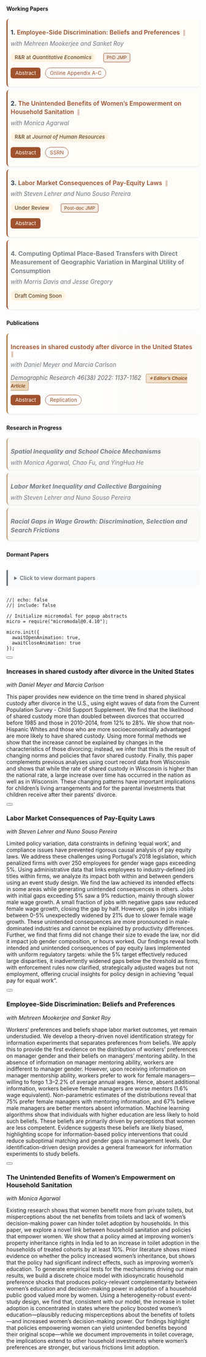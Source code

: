 <!-- ---
title: "Research". purple theme: 9158A2
--- -->

<style>
/* Ensure vertical layout */
.papers-list {
  display: block !important;
  width: 100%;
}

.paper-item {
  display: block;
  background: #FFFDF8;
  /* background: white; */
  border-left: 3px solid #A0522D;
  border-radius: 8px;
  padding: 0.5rem;
  margin-bottom: 0rem;
  box-shadow: 0 2px 4px rgba(0,0,0,0.08);
  transition: all 0.3s ease;
  width: 100%;
  box-sizing: border-box;
}

.paper-item:hover {
  box-shadow: 0 4px 8px rgba(0,0,0,0.12);
  transform: translateX(3px);
}

.paper-title-line {
  font-size: 1rem;
  font-weight: 600;
  margin-bottom: -.5rem;
  line-height: 1.4;
}

.paper-title-line a {
  color: #2c3e50;
  text-decoration: none;
}

.paper-title-line a:hover {
  color: #A0522D;
  text-decoration: underline;
}

.paper-meta {
  color: #6c757d;
  /* color: black; */
  font-style: italic;
  margin-bottom: 0.1rem;
  font-size: 0.95rem;
}

.paper-links {
  margin: 0.75rem 0;
}

.btn-abstract {
  display: inline-block;
  padding: 0.35rem 0.75rem;
  background: #A0522D;
  color: white !important;
  border-radius: 6px;
  text-decoration: none !important;
  font-size: 0.85rem;
  margin-right: 0.5rem;
  transition: background 0.2s ease;
}

.btn-abstract:hover {
  background: #8B4513;
  color: white !important;
}

.btn-link {
  display: inline-block;
  padding: 0.3rem 0.7rem;
  background: white;
  border: 1px solid #A0522D;
  color: #A0522D !important;
  border-radius: 20px;
  text-decoration: none !important;
  font-size: 0.85rem;
  margin-right: 0.5rem;
  transition: all 0.2s ease;
}

.btn-link:hover {
  background: #8B4513;
  color: white !important;
  /* background: rgba(145, 88, 162, 0.08); */
}

.paper-status {
  margin-top: 0.5rem;
}

.badge-status {
  display: inline-block;
  padding: 0.3rem 0.65rem;
  border-radius: 20px;
  font-size: 0.85rem;
  font-weight: 500;
  margin-right: 0.5rem;
}

.badge-rr {
  background: #fff3e0;                  /* Warm beige - positive */
  color: #6B4423;                      /* Dark brown */
  /* border: 1px solid #C4A57B;           Light brown border */
}

.badge-update {
  background: transparent;
  color: #6c757d;
  padding: 0;
  font-size: 0.75rem;
  font-style: italic;
}

.badge-update i {
  font-size: 0.8rem;
  margin-right: 0.2rem;
}

.badge-jmp {
  background: rgba(160, 82, 45, 0.1);  /* Light rust background */
  color: #8B4513;                      /* Rich brown text */
  border: 1px solid #A0522D;           /* Rust border */
  padding: 0.2rem 0.5rem;
  border-radius: 4px;
  font-size: 0.75rem;
  margin-left: 0.5rem;
}


.badge-choice {
  background: linear-gradient(135deg, #F4E4D1, #E8D0B3);  /* Warm champagne gradient */
  color: #8B4513;                                         /* Rich brown text */
  border: 1px solid #C19A6B;                             /* Camel/bronze border */
  padding: 0.2rem 0.5rem;
  border-radius: 4px;
  font-size: 0.75rem;
  font-weight: 600;
  margin-left: 0.5rem;
  box-shadow: 0 1px 3px rgba(139, 69, 19, 0.15);        /* Subtle shadow for prestige */
}

.section-heading {
  margin: 2.5rem 0 1.5rem 0;
  padding: 0.75rem 1rem;
  background: linear-gradient(to right, rgba(145, 88, 162, 0.08), transparent);
  border-left: 4px solid #A0522D;
  border-radius: 0 8px 8px 0;
  font-size: 1.4rem;
  font-weight: 600;
  color: #2c3e50;
}

.section-heading.published {
  background: linear-gradient(to right, rgba(173, 114, 55, 0.08), transparent);
  border-left-color: #ad7237;
}

.section-heading.progress {
  background: linear-gradient(to right, rgba(23, 162, 184, 0.08), transparent);
  border-left-color: #17a2b8;
}

.paper-item.published {
  border-left-color: #ad7237;
  background: linear-gradient(to right, white, #FDFBF7);
}

.paper-item.in-progress {
  border-left-color: #C4A57B;
  opacity: 0.95;
  background: #FAF8F5;
}

.paper-item.in-progress .paper-title-line {
  font-style: italic;
  color: #6c757d;
}

.journal-info {
  margin-top: 0.5rem;
  color: #64605f;
  font-size: 0.95rem;
  font-style: italic;
}

.dormant-summary {
  cursor: pointer;
  padding: 0.75rem 1rem;
  background: #f8f9fa;
  border-left: 4px solid #6c757d;
  border-radius: 0 8px 8px 0;
  font-weight: 600;
  color: #6c757d;
  margin-top: 2rem;
  margin-bottom: 1rem;
}

.dormant-summary:hover {
  background: #e9ecef;
}

.paper-item.dormant {
  opacity: 0.7;
  background: #f8f9fa;
  border-left-color: #6c757d;
}

/* Ensure no floating or grid issues */
.papers-list::after {
  content: "";
  display: table;
  clear: both;
}
</style>
<style>
/* Keep all your existing styles, then ADD these modifications */

/* Two-column layout for desktop */
@media (min-width: 992px) {
  .papers-list {
    display: grid !important;
    grid-template-columns: 1fr 1fr;
    gap: 1.5rem;
    width: 100%;
  }
  
  .paper-item {
    margin-bottom: 0; /* Remove bottom margin since gap handles spacing */
  }
}

/* Single column for tablets and mobile */
@media (max-width: 991px) {
  .papers-list {
    display: block !important;
  }
  
  .paper-item {
    margin-bottom: 0.5rem; /* Keep your original spacing */
  }
}

/* Optional: Make section headers span both columns */
@media (min-width: 992px) {
  .section-heading {
    grid-column: 1 / -1; /* Spans all columns */
  }
}

/* Optional: Balance the columns better for odd numbers of papers */
@media (min-width: 992px) {
  .paper-item:last-child:nth-child(odd) {
    /* Centers the last item if it's alone in its row */
    /* grid-column: 1 / -1; */
    /* OR keeps it in left column: */
    grid-column: 1;
  }
}

/* Adjust for very wide screens - optional 3 column layout
@media (min-width: 1400px) {
  .papers-list {
    grid-template-columns: repeat(3, 1fr);
    gap: 1.5rem;
  }
} */

/* Ensure navigation and dormant sections remain full width */
.section-nav,
.dormant-summary,
details {
  grid-column: 1 / -1;
}
</style>
<style>
/* Keep all your existing styles, then ADD/MODIFY these */

/* For paper titles that ARE links (clickable) */
.paper-title-line a {
  color: #A0522D;
  text-decoration: none;
  border-bottom: 1px solid transparent;
  transition: all 0.2s ease;
  text-decoration-thickness: 2px;
}

.paper-title-line a:hover {
  color: #8B4513;
  text-decoration: underline;
}

/* For paper titles that are NOT links (plain text) */
.paper-title-line {
  color: #2c3e50;  /* Dark gray - indicates not clickable */
}

/* Alternative: Make non-linked titles even more distinct */
.paper-title-line:not(:has(a)) {
  color: #6c757d;  /* Lighter gray for non-linked titles */
}

/* Optional: Add a small icon after linked papers */
.paper-title-line a::after {
  content: " 🔗";  /* or use → ↗ 📄 */
  font-size: 0.8em;
  opacity: 0.5;
  margin-left: 0.25rem;
}
</style>



#### <i class="bi bi-bookmark-check"></i> Working Papers {#working-papers}

<div class="papers-list">

<div class="paper-item">
<div class="paper-title-line">
<strong>1.</strong> <a href="papers/Alam_JMP_Oct21.pdf">Employee-Side Discrimination: Beliefs and Preferences</a>
</div>
<div class="paper-meta">with Mehreen Mookerjee and Sanket Roy</div>
<div class="paper-status">
<span class="badge-status badge-rr">R&R at *Quantitative Economics*</span>
<span class="badge-jmp">PhD JMP</span>
<!-- <span class="badge-update" title="Updated July '25"><i class="bi bi-clock-history"></i> July '25</span> -->
</div>
<div class="paper-links">
<a href="#" data-micromodal-trigger="abs_workerdisc" class="btn-abstract">Abstract</a>
<a href="papers/OA_Alam_JMP_QE.pdf" class="btn-link">Online Appendix A-C</a>
</div>
</div>

<div class="paper-item">
<div class="paper-title-line">
<strong>2.</strong> <a href="papers/Agarwal_Alam_sanitation.pdf">The Unintended Benefits of Women's Empowerment on Household Sanitation</a>
</div>
<div class="paper-meta">with Monica Agarwal</div>
<div class="paper-status">
<span class="badge-status badge-rr">R&R at *Journal of Human Resources*</span>
<!-- <span class="badge-update" title="Updated April '25"><i class="bi bi-clock-history"></i> April '25</span> -->
</div>
<div class="paper-links">
<a href="#" data-micromodal-trigger="abs_sanitation" class="btn-abstract">Abstract</a>
<a href="https://papers.ssrn.com/sol3/papers.cfm?abstract_id=4992568" class="btn-link">SSRN</a>
</div>
</div>

<div class="paper-item">
<div class="paper-title-line">
<strong>3.</strong> <a href="papers/Alam_JMP_payequity.pdf">Labor Market Consequences of Pay-Equity Laws</a>
</div>
<div class="paper-meta">with Steven Lehrer and Nuno Souso Pereira</div>
<div class="paper-status">
<span class="badge-status badge-rr">Under Review</span>
<!-- <span class="badge-update" title="Updated Aug '25"><i class="bi bi-clock-history"></i> Aug '25</span> -->
<span class="badge-jmp">Post-doc JMP</span>
</div>
<div class="paper-links">
<a href="#" data-micromodal-trigger="abs_payequity" class="btn-abstract">Abstract</a>
</div>
</div>

<div class="paper-item">
<div class="paper-title-line">
<strong>4.</strong> Computing Optimal Place‑Based Transfers with Direct Measurement of Geographic Variation in Marginal Utility of Consumption
</div>
<div class="paper-meta">with Morris Davis and Jesse Gregory</div>
<div class="paper-status">
<span class="badge-status badge-rr">Draft Coming Soon</span>
</div>
</div>

</div>

#### <i class="bi bi-bookmark-check-fill"></i> Publications {#publications}

<div class="papers-list">

<div class="paper-item published">
<div class="paper-title-line">
<a href="https://www.demographic-research.org/volumes/vol46/38/default.htm">Increases in shared custody after divorce in the United States</a>
</div>
<div class="paper-meta">with Daniel Meyer and Marcia Carlson</div>
<div class="journal-info">
<i class="bi bi-journal-text"></i> Demographic Research 46(38) 2022: 1137-1162 <span class="badge-choice">⭐ Editor's Choice Article</span>
</div>
<div class="paper-links">
<a href="#" data-micromodal-trigger="abs_divorce" class="btn-abstract">Abstract</a>
<a href="https://www.demographic-research.org/volumes/vol46/38/default.htm" class="btn-link">Replication</a>
</div>
</div>

</div>

#### <i class="bi bi-bookmark"></i> Research in Progress {#research-in-progress}

<div class="papers-list">

<div class="paper-item in-progress">
<div class="paper-title-line">
<strong>Spatial Inequality and School Choice Mechanisms</strong>
</div>
<div class="paper-meta">with Monica Agarwal, Chao Fu, and YingHua He</div>
</div>

<div class="paper-item in-progress">
<div class="paper-title-line">
<strong>Labor Market Inequality and Collective Bargaining</strong>
</div>
<div class="paper-meta">with Steven Lehrer and Nuno Souso Pereira</div>
</div>

<div class="paper-item in-progress">
<div class="paper-title-line">
<strong>Racial Gaps in Wage Growth: Discrimination, Selection and Search Frictions</strong>
</div>
<div class="paper-meta"></div>
</div>

</div>

#### Dormant Papers

<details>
<summary class="dormant-summary">
<i class="bi bi-archive"></i> Click to view dormant papers
</summary>

<div class="papers-list" style="margin-top: 1rem;">

<div class="paper-item dormant">
<div class="paper-title-line">
<strong>Identification in Models of Discrimination</strong>
</div>
<div class="paper-meta">
[Subsumed in PhD job market paper "Employee Side Discrimination: Beliefs and Preferences"]
</div>
</div>

</div>
</details>

<!-- ============================================================= -->
<!-- MODAL/POPUP DEFINITIONS SECTION -->
<!-- ============================================================= -->

```ojs
//| echo: false
//| include: false

// Initialize micromodal for popup abstracts
micro = require("micromodal@0.4.10");

micro.init({
  awaitOpenAnimation: true,
  awaitCloseAnimation: true
});
```

<!-- Abstract Modal: Divorce -->
:::::: {#abs_divorce .modal .micromodal-slide aria-hidden="true"}
::::: {.modal__overlay tabindex="-1" data-micromodal-close="true"}
:::: {.modal__container role="dialog" aria-modal="true" aria-labelledby="abs_divorce-title"}

<button class="modal__close" aria-label="Close modal" data-micromodal-close></button>

::: {.modal__header}
### Increases in shared custody after divorce in the United States {#abs_divorce-title}
*with Daniel Meyer and Marcia Carlson*
:::

::: {.modal__content}
This paper provides new evidence on the time trend in shared physical custody after divorce in the U.S., using eight waves of data from the Current Population Survey - Child Support Supplement. We find that the likelihood of shared custody more than doubled between divorces that occurred before 1985 and those in 2010-2014, from 12% to 28%. We show that non-Hispanic Whites and those who are more socioeconomically advantaged are more likely to have shared custody. Using more formal methods we show that the increase cannot be explained by changes in the characteristics of those divorcing; instead, we infer that this is the result of changing norms and policies that favor shared custody. Finally, this paper complements previous analyses using court record data from Wisconsin and shows that while the rate of shared custody in Wisconsin is higher than the national rate, a large increase over time has occurred in the nation as well as in Wisconsin. These changing patterns have important implications for children's living arrangements and for the parental investments that children receive after their parents' divorce.
:::

::::
:::::
::::::

<!-- Abstract Modal: Pay Equity -->
:::::: {#abs_payequity .modal .micromodal-slide aria-hidden="true"}
::::: {.modal__overlay tabindex="0" data-micromodal-close="true"}
:::: {.modal__container role="dialog" aria-modal="true" aria-labelledby="abs_payequity-title"}

<button class="modal__close" aria-label="Close modal" data-micromodal-close></button>

::: {.modal__header}
### Labor Market Consequences of Pay-Equity Laws {#abs_payequity-title}
*with Steven Lehrer and Nuno Souso Pereira*
:::

::: {.modal__content}
Limited policy variation, data constraints in defining 'equal work', and compliance issues have prevented rigorous causal analysis of pay equity laws. We address these challenges using Portugal's 2018 legislation, which penalized firms with over 250 employees for gender wage gaps exceeding 5%. Using administrative data that links employees to industry-defined job titles within firms, we analyze its impact both within and between genders using an event study design. We find the law achieved its intended effects in some areas while generating unintended consequences in others. Jobs with initial gaps exceeding 5% saw a 9% reduction, mainly through slower male wage growth. A small fraction of jobs with negative gaps saw reduced female wage growth, closing the gap by half. However, gaps in jobs initially between 0-5% unexpectedly widened by 21% due to slower female wage growth. These unintended consequences are more pronounced in male-dominated industries and cannot be explained by productivity differences. Further, we find that firms did not change their size to evade the law, nor did it impact job gender composition, or hours worked. Our findings reveal both intended and unintended consequences of pay equity laws implemented with uniform regulatory targets: while the 5% target effectively reduced large disparities, it inadvertently widened gaps below the threshold as firms, with enforcement rules now clarified, strategically adjusted wages but not employment, offering crucial insights for policy design in achieving "equal pay for equal work".
:::

::::
:::::
::::::

<!-- Abstract Modal: Worker Discrimination -->
:::::: {#abs_workerdisc .modal .micromodal-slide aria-hidden="true"}
::::: {.modal__overlay tabindex="0" data-micromodal-close="true"}
:::: {.modal__container role="dialog" aria-modal="true" aria-labelledby="abs_workerdisc-title"}

<button class="modal__close" aria-label="Close modal" data-micromodal-close></button>

::: {.modal__header}
### Employee-Side Discrimination: Beliefs and Preferences {#abs_workerdisc-title}
*with Mehreen Mookerjee and Sanket Roy*
:::

::: {.modal__content}
Workers' preferences and beliefs shape labor market outcomes, yet remain understudied. We develop a theory-driven novel identification strategy for information experiments that separates preferences from beliefs. We apply this to provide the first evidence on the distribution of workers' preferences on manager gender and their beliefs on managers' mentoring ability. In the absence of information on manager mentoring ability, workers are indifferent to manager gender. However, upon receiving information on manager mentorship ability, workers prefer to work for female managers—willing to forgo 1.3–2.2% of average annual wages. Hence, absent additional information, workers believe female managers are worse mentors (1.6% wage equivalent). Non-parametric estimates of the distributions reveal that 75% prefer female managers with mentoring information, and 67% believe male managers are better mentors absent information. Machine learning algorithms show that individuals with higher education are less likely to hold such beliefs. These beliefs are primarily driven by perceptions that women are less competent. Evidence suggests these beliefs are likely biased, highlighting scope for information-based policy interventions that could reduce suboptimal matching and gender gaps in management levels. Our identification-driven design provides a general framework for information experiments to study beliefs.
:::

::::
:::::
::::::

<!-- Abstract Modal: Sanitation -->
:::::: {#abs_sanitation .modal .micromodal-slide aria-hidden="true"}
::::: {.modal__overlay tabindex="0" data-micromodal-close="true"}
:::: {.modal__container role="dialog" aria-modal="true" aria-labelledby="abs_sanitation-title"}

<button class="modal__close" aria-label="Close modal" data-micromodal-close></button>

::: {.modal__header}
### The Unintended Benefits of Women's Empowerment on Household Sanitation {#abs_sanitation-title}
*with Monica Agarwal*
:::

::: {.modal__content}
Existing research shows that women benefit more from private toilets, but misperceptions about the net benefits from toilets and lack of women's decision-making power can hinder toilet adoption by households. In this paper, we explore a novel link between household sanitation and policies that empower women. We show that a policy aimed at improving women's property inheritance rights in India led to an increase in toilet adoption in the households of treated cohorts by at least 10%. Prior literature shows mixed evidence on whether the policy increased women's inheritance, but shows that the policy had significant indirect effects, such as improving women's education. To generate empirical tests for the mechanisms driving our main results, we build a discrete choice model with idiosyncratic household preference shocks that produces policy-relevant complementarity between women's education and decision-making power in adoption of a household public good valued more by women. Using a heterogeneity-robust event-study design, we find that, consistent with our model, the increase in toilet adoption is concentrated in states where the policy boosted women's education—plausibly reducing misperceptions about the benefits of toilets—and increased women's decision-making power. Our findings highlight that policies empowering women can yield unintended benefits beyond their original scope---while we document improvements in toilet coverage, the implications extend to other household investments where women's preferences are stronger, but various frictions limit adoption.
:::

::::
:::::
::::::

<!-- Load Font Awesome for icons -->
<link rel="stylesheet" href="https://cdnjs.cloudflare.com/ajax/libs/font-awesome/5.15.4/css/all.min.css">
